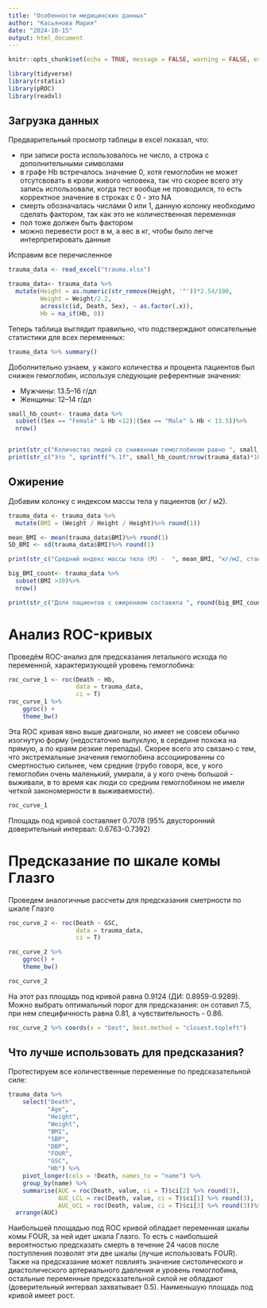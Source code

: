 ```yaml
---
title: "Особенности медицинских данных"
author: "Касьянова Мария"
date: "2024-10-15"
output: html_document
---
```


```r
knitr::opts_chunk$set(echo = TRUE, message = FALSE, warning = FALSE, error = FALSE)

library(tidyverse)
library(rstatix)
library(pROC)
library(readxl)

```

## Загрузка данных

Предварительный просмотр таблицы в exсel показал, что:

* при записи роста использовалось не число, а строка с дополнительными символами
* в графе Hb встречалось значение 0, хотя гемоглобин не может отсутсвовать в крови живого человека, так что скорее всего эту запись использовали, когда тест вообще не проводился, то есть корректное значение в строках с 0 - это NA
* смерть обозначалась числами 0 или 1, данную колонку необходимо сделать фактором, так как это не количественная переменная
* пол тоже должен быть фактором
* можно перевести рост в м, а вес в кг, чтобы было легче интерпретировать данные

Исправим все перечисленное

```r
trauma_data <- read_excel("trauma.xlsx")

trauma_data<- trauma_data %>%
  mutate(Height = as.numeric(str_remove(Height, '"'))*2.54/100,
         Weight = Weight/2.2,
         across(c(id, Death, Sex), ~ as.factor(.x)),
         Hb = na_if(Hb, 0))
```

Теперь таблица выглядит правильно, что подстверждают описательные статистики для всех переменных:
```r
trauma_data %>% summary()
```

Доболнительно узнаем, у какого количества и процента пациентов был снижен гемоглобин, используя следующие референтные значения: 

* Мужчины: 13.5–16 г/дл
* Женщины: 12–14 г/дл

```r
small_hb_count<- trauma_data %>%
  subset((Sex == "Female" & Hb <12)|(Sex == "Male" & Hb < 13.5))%>%
  nrow()


print(str_c("Количество людей со сниженным гемоглобином равно ", small_hb_count, "."))
print(str_c("Это ", sprintf("%.1f", small_hb_count/nrow(trauma_data)*100), "%."))
```
## Ожирение

Добавим колонку с индексом массы тела у пациентов (кг / м2). 

```r
trauma_data <- trauma_data %>%
  mutate(BMI = (Weight / Height / Height)%>% round(1))

mean_BMI <- mean(trauma_data$BMI)%>% round(1)
SD_BMI <- sd(trauma_data$BMI)%>% round(1)

print(str_c("Средний индекс массы тела (М) -  ", mean_BMI, "кг/м2, стандартное отклонение (SD) равно ", SD_BMI, "."))
```


```r
big_BMI_count<- trauma_data %>%
  subset(BMI >30)%>%
  nrow()

print(str_c("Доля пациентов с ожирением составила ", round(big_BMI_count/nrow(trauma_data)*100, 1), "%."))
```

# Анализ ROC-кривых

Проведём ROC-анализ для предсказания летального исхода по
переменной, характеризующей уровень гемоглобина:

```r
roc_curve_1 <- roc(Death ~ Hb, 
                   data = trauma_data,
                   ci = T)
roc_curve_1 %>% 
    ggroc() + 
    theme_bw()
```

Эта ROC кривая явно выше диагонали, но имеет не совсем обычно изогнутую форму (недостаточно выпуклую, в середине похожа на прямую, а по краям резкие перепады). Скорее всего это связано с тем, что экстремальные значения гемоглобина ассоциированны со смертностью сильнее, чем средние (грубо говоря, все, у кого гемоглобин очень маленький, умирали, а у кого очень большой - выживали, в то время как люди со средним гемоглобином не имели четкой закономерности в выживаемости).


```r
roc_curve_1
```
Площадь под кривой составляет 0.7078 (95% двусторонний доверительный интервал: 0.6763-0.7392)

# Предсказание по шкале комы Глазго

Проведем аналогичные рассчеты для предсказания сметрности по шкале Глазго
```r
roc_curve_2 <- roc(Death ~ GSC, 
                   data = trauma_data,
                   ci = T)

roc_curve_2 %>% 
    ggroc() + 
    theme_bw()
```

```r
roc_curve_2 
```
На этот раз площадь под кривой равна 0.9124 (ДИ: 0.8959-0.9289). Можно выбрать оптимальный порог для предсказания: он сотавил 7.5, при нем специфичность равна 0.81, а чувствительность - 0.86.

```r
roc_curve_2 %>% coords(x = "best", best.method = "closest.topleft")
```

## Что лучше использовать для предсказания?

Протестируем все количественные переменные по предсказательной силе: 
```r
trauma_data %>% 
    select("Death",
           "Age",
           "Height",
           "Weight",
           "BMI",
           "SBP",
           "DBP",
           "FOUR",
           "GSC",
           "Hb") %>% 
    pivot_longer(cols = !Death, names_to = "name") %>% 
    group_by(name) %>% 
    summarise(AUC = roc(Death, value, ci = T)$ci[2] %>% round(3),
              AUC_LCL = roc(Death, value, ci = T)$ci[1] %>% round(3),
              AUC_UCL = roc(Death, value, ci = T)$ci[3] %>% round(3))%>%
  arrange(AUC)
```

Наибольшей площадью под ROC кривой обладает переменная шкалы комы FOUR, за ней идет шкала Глазго. То есть с наибольшей вероятностью предсказать смерть в течение 24 часов после поступления позволят эти две шкалы (лучше использовать FOUR). Также на предсказание может повлиять значение систолического и диастолического артериального давления и уровень гемоглобина, остальные переменные предсказательной силой не обладают (доверительный интервал захватывает 0.5). Наименьшую площадь под кривой имеет рост.

